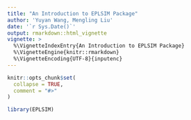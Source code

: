 ```yaml
---
title: "An Introduction to EPLSIM Package"
author: 'Yuyan Wang, Mengling Liu'
date: '`r Sys.Date()`'
output: rmarkdown::html_vignette
vignette: >
  %\VignetteIndexEntry{An Introduction to EPLSIM Package}
  %\VignetteEngine{knitr::rmarkdown}
  %\VignetteEncoding{UTF-8}{inputenc}
---
```


```r
knitr::opts_chunk$set(
  collapse = TRUE,
  comment = "#>"
)
```

```r
library(EPLSIM)
```
